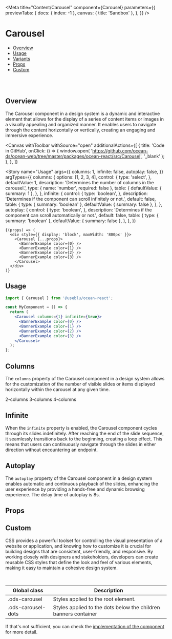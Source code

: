 

<Meta
  title="Content/Carousel"
  component={Carousel}
  parameters={{
    previewTabs: {
      docs: { index: -1 },
      canvas: { title: 'Sandbox' },
    },
  }}
/>

# Carousel

- [Overview](#overview)
- [Usage](#usage)
- [Variants](#variants)
- [Props](#props)
- [Custom](#customization)

<br />
<br />

## Overview <a name="overview"></a>

The Carousel component in a design system is a dynamic and interactive element that allows for the display
of a series of content items or images in a visually appealing and organized manner. It enables users to
navigate through the content horizontally or vertically, creating an engaging and immersive experience.

<Canvas
  withToolbar
  withSource="open"
  additionalActions={[
    {
      title: 'Code in GitHub',
      onClick: () => {
        window.open(
          'https://github.com/ocean-ds/ocean-web/tree/master/packages/ocean-react/src/Carousel',
          '_blank'
        );
      },
    },
  ]}
>
  <Story
    name="Usage"
    args={{
      columns: 1,
      infinite: false,
      autoplay: false,
    }}
    argTypes={{
      columns: {
        options: [1, 2, 3, 4],
        control: {
          type: 'select',
        },
        defaultValue: 1,
        description: 'Determines the number of columns in the carousel.',
        type: { name: 'number', required: false },
        table: {
          defaultValue: { summary: 1 },
        },
      },
      infinite: {
        control: {
          type: 'boolean',
        },
        description:
          'Determines if the component can scroll infinitely or not.',
        default: false,
        table: {
          type: { summary: 'boolean' },
          defaultValue: { summary: false },
        },
      },
      autoplay: {
        control: {
          type: 'boolean',
        },
        description:
          'Determines if the component can scroll automatically or not.',
        default: false,
        table: {
          type: { summary: 'boolean' },
          defaultValue: { summary: false },
        },
      },
    }}
  >
    {(props) => (
      <div style={{ display: 'block', maxWidth: '800px' }}>
        <Carousel {...props}>
          <BannerExample color={0} />
          <BannerExample color={1} />
          <BannerExample color={2} />
          <BannerExample color={3} />
        </Carousel>
      </div>
    )}
  </Story>
</Canvas>

## Usage <a name="usage"></a>

```jsx
import { Carousel } from '@useblu/ocean-react';

const MyComponent = () => {
  return (
    <Carousel columns={1} infinite={true}>
      <BannerExample color={0} />
      <BannerExample color={1} />
      <BannerExample color={2} />
      <BannerExample color={3} />
    </Carousel>
  );
};
```

## Columns <a name="variants"></a>

The `columns` property of the Carousel component in a design system allows for the
customization of the number of visible slides or items displayed horizontally within
the carousel at any given time.

<Canvas>
  <Story name="Variants">
    <Typography variant="heading5">2-columns</Typography>
    <Carousel columns={2}>
      <BannerExample color={0} />
      <BannerExample color={1} />
      <BannerExample color={2} />
      <BannerExample color={3} />
    </Carousel>
    <Typography variant="heading5">3-columns</Typography>
    <Carousel columns={3}>
      <BannerExample color={0} />
      <BannerExample color={1} />
      <BannerExample color={2} />
      <BannerExample color={3} />
    </Carousel>
    <Typography variant="heading5">4-columns</Typography>
    <Carousel columns={4}>
      <BannerExample color={0} />
      <BannerExample color={1} />
      <BannerExample color={2} />
      <BannerExample color={3} />
    </Carousel>
  </Story>
</Canvas>

## Infinite

When the `infinite` property is enabled, the Carousel component cycles through its
slides indefinitely. After reaching the end of the slide sequence, it seamlessly
transitions back to the beginning, creating a loop effect. This means that users can
continuously navigate through the slides in either direction without encountering an
endpoint.

<Canvas>
  <Story name="Infinite">
    <Carousel infinite={true}>
      <BannerExample color={0} />
      <BannerExample color={1} />
      <BannerExample color={2} />
      <BannerExample color={3} />
    </Carousel>
  </Story>
</Canvas>

## Autoplay

The `autoplay` property of the Carousel component in a design system enables automatic
and continuous playback of the slides, enhancing the user experience by providing a hands-free
and dynamic browsing experience. The delay time of autoplay is 8s.

<Canvas>
  <Story name="Autoplay">
    <Carousel columns={2} infinite={true} autoplay={true}>
      <BannerExample color={3} />
      <BannerExample color={2} />
      <BannerExample color={1} />
      <BannerExample color={0} />
    </Carousel>
  </Story>
</Canvas>

## Props <a name="props"></a>

<ArgsTable story="Usage" of="." />

## Custom <a name="customization"></a>

CSS provides a powerful toolset for controlling the visual presentation of a website or application,
and knowing how to customize it is crucial for building designs that are consistent, user-friendly,
and responsive. By working closely with designers and stakeholders, developers can create reusable CSS
styles that define the look and feel of various elements, making it easy to maintain a cohesive design system.

<br />

| Global class       | Description                                                     |
| ------------------ | --------------------------------------------------------------- |
| .ods-carousel      | Styles applied to the root element.                             |
| .ods-carousel-dots | Styles applied to the dots below the children banners container |

If that's not sufficient, you can check the [implementation of the component](https://github.com/ocean-ds/ocean-web/blob/master/packages/ocean-react/src/Carousel/Carousel.tsx) for more detail.

